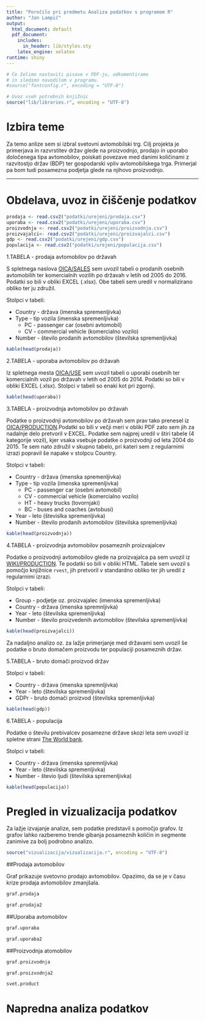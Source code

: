 ```yaml
---
title: "Poročilo pri predmetu Analiza podatkov s programom R"
author: "Jan Lampič"
output:
  html_document: default
  pdf_document:
    includes:
      in_header: lib/styles.sty
    latex_engine: xelatex
runtime: shiny
---
```


```r
# Če želimo nastaviti pisave v PDF-ju, odkomentiramo
# in sledimo navodilom v programu.
#source("fontconfig.r", encoding = "UTF-8")

# Uvoz vseh potrebnih knjižnic
source("lib/libraries.r", encoding = "UTF-8")
```

# Izbira teme

Za temo anlize sem si izbral svetovni avtomobilski trg. Cilj projekta je primerjava in razvrstitev držav glede na proizvodnjo, prodajo in uporabo določenega tipa avtomobilov, poiskati povezave med danimi količinami z razvitostjo držav (BDP) ter gospodarski vpliv avtomobilskega trga.
Primerjal pa bom tudi posamezna podjetja glede na njihovo proizvodnjo.

***

# Obdelava, uvoz in čiščenje podatkov

```r
prodaja <- read.csv2("podatki/urejeni/prodaja.csv")
uporaba <- read.csv2("podatki/urejeni/uporaba.csv")
proizvodnja <- read.csv2("podatki/urejeni/proizvodnja.csv")
proizvajalci<- read.csv2("podatki/urejeni/proizvajalci.csv")
gdp <- read.csv2("podatki/urejeni/gdp.csv")
populacija <- read.csv2("podatki/urejeni/populacija.csv")

```

1.TABELA - prodaja avtomobilov po državah

S spletnega naslova [OICA/SALES](http://www.oica.net/category/sales-statistics/) sem uvozil tabeli o prodanih osebnih avtomobilih ter komercialnih vozilih po državah v letih od 2005 do 2016. 
Podatki so bili v obliki EXCEL (.xlsx). 
Obe tabeli sem uredil v normalizirano obliko ter ju združil.

Stolpci v tabeli:

* Country - država (imenska spremenljivka)
* Type - tip vozila (imenska spremenljivka)
    + PC - passenger car (osebni avtomobil) 
    + CV - commercial vehicle (komercialno vozilo)
* Number - število prodanih avtomobilov (številska spremenljivka)

```r
kable(head(prodaja))
```

2.TABELA - uporaba avtomobilov po državah

Iz spletnega mesta [OICA/USE](http://www.oica.net/category/vehicles-in-use/) sem uvozil tabeli o uporabi osebnih ter komercialnih vozil po državah v letih od 2005 do 2014.
Podatki so bili v obliki EXCEL (.xlsx). Stolpci v tabeli so enaki kot pri zgornji.

```r
kable(head(uporaba))
```

3.TABELA - proizvodnja avtomobilov po državah

Podatke o proizvodnji avtomobilov po državah sem prav tako prenesel iz [OICA/PRODUCTION](http://www.oica.net/category/production-statistics/).Podatki so bili v večji meri v obliki PDF zato sem jih za nadalnje delo pretvoril v EXCEL. Podatke sem najprej uredil v štiri tabele (4 kategorije vozil), kjer vsaka vsebuje podatke o proizvodnji od leta 2004 do 2015. Te sem nato združil v skupno tabelo, pri kateri sem z regularnimi izrazi popravil še  napake v stolpcu Country. 

Stolpci v tabeli:

* Country - država (imenska spremenljivka)
* Type - tip vozila (imenska spremenljivka)
    + PC - passenger car (osebni avtomobil) 
    + CV - commercial vehicle (komercialno vozilo)
    + HT - heavy trucks (tovornjaki)
    + BC - buses and coaches (avtobusi)
* Year - leto (števislka spremenljivka)
* Number - število prodanih avtomobilov (številska spremenljivka)

```r
kable(head(proizvodnja))
```

4.TABELA - proizvodnja avtomobilov posameznih proizvajalcev

Podatke o proizvodnji avtomobilov glede na proizvajalca pa sem uvozil iz [WIKI/PRODUCTION](https://en.wikipedia.org/wiki/List_of_manufacturers_by_motor_vehicle_production#2015). Te podatki so bili v obliki HTML. Tabele sem uvozil s pomočjo knjižnice `rvest`, jih pretvoril v standardno obliko ter jih uredil z regularnimi izrazi.

Stolpci v tabeli:

* Group - podjetje oz. proizvajalec (imenska spremenljivka)
* Country - država (imenska spremnljivka)
* Year - leto (številska spremenljivka)
* Number - število proizvedenih avtomobilov (številska spremenljivka)

```r
kable(head(proizvajalci))
```

Za nadaljno analizo oz. za lažje primerjanje med državami sem uvozil še podatke o bruto domačem proizvodu ter populaciji posameznih držav.

5.TABELA - bruto domači proizvod držav

Stolpci v tabeli:

* Country - država (imenska spremnljivka)
* Year - leto (številska spremenljivka)
* GDPr - bruto domači proizvod (številska spremenljivka)


```r
kable(head(gdp))
```

6.TABELA - populacija

Podatke o številu prebivalcev posamezne države skozi leta sem uvozil iz spletne strani [The World bank](http://databank.worldbank.org/data/reports.aspx?source=health-nutrition-and-population-statistics#). 

Stolpci v tabeli:

* Country - država (imenska spremnljivka)
* Year - leto (številska spremenljivka)
* Number - števio ljudi (številska spremenljivka)

```r
kable(head(populacija))
```

# Pregled in vizualizacija podatkov

Za lažje izvajanje analize, sem podatke predstavil s pomočjo grafov. Iz grafov lahko razberemo trende gibanja posameznih količin in segmente zanimive za bolj podrobno analizo.

```r
source("vizualizacija/vizualizacija.r", encoding = "UTF-8")
```
##Prodaja avtomobilov

Graf prikazuje svetovno prodajo avtomobilov. Opazimo, da se je v času krize prodaja avtomobilov zmanjšala.


```r
graf.prodaja
```

```r
graf.prodaja2
```

##Uporaba avtomobilov


```r
graf.uporaba
```


```r
graf.uporaba2
```

##Proizvodnja atomobilov

```r
graf.proizvodnja
```


```r
graf.proizvodnja2
```


```r
svet.product
```


# Napredna analiza podatkov



